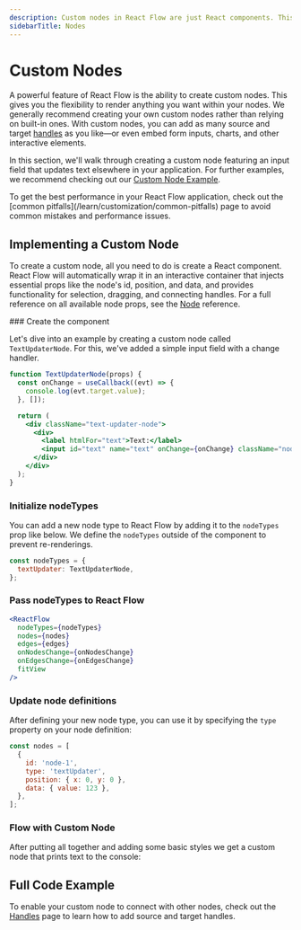 ```yaml
---
description: Custom nodes in React Flow are just React components. This guide shows you how to implement your own nodes.
sidebarTitle: Nodes
---
```



# Custom Nodes

A powerful feature of React Flow is the ability to create custom nodes.
This gives you the flexibility to render anything you want within your nodes.
We generally recommend creating your own custom nodes rather than relying on built-in ones.
With custom nodes, you can add as many source and target [handles](/learn/customization/handles)
as you like—or even embed form inputs, charts, and other interactive elements.

In this section, we'll walk through creating a custom node featuring an input field
that updates text elsewhere in your application.
For further examples, we recommend checking out our [Custom Node Example](/examples/nodes/custom-node).

<Callout type="info">
  To get the best performance in your React Flow application, check out the [common
  pitfalls](/learn/customization/common-pitfalls) page to avoid common mistakes and
  performance issues.
</Callout>

## Implementing a Custom Node

To create a custom node, all you need to do is create a React component.
React Flow will automatically wrap it in an interactive container that injects essential props like
the node's id, position, and data, and provides functionality for selection, dragging, and
connecting handles. For a full reference on all available node props, see the
[Node](/api-reference/types/node-props) reference.

<Steps>
### Create the component

Let's dive into an example by creating a custom node called `TextUpdaterNode`.
For this, we've added a simple input field with a change handler.

```jsx
function TextUpdaterNode(props) {
  const onChange = useCallback((evt) => {
    console.log(evt.target.value);
  }, []);

  return (
    <div className="text-updater-node">
      <div>
        <label htmlFor="text">Text:</label>
        <input id="text" name="text" onChange={onChange} className="nodrag" />
      </div>
    </div>
  );
}
```

### Initialize nodeTypes

You can add a new node type to React Flow by adding it to the `nodeTypes` prop like below.
We define the `nodeTypes` outside of the component to prevent re-renderings.

```jsx
const nodeTypes = {
  textUpdater: TextUpdaterNode,
};
```

### Pass nodeTypes to React Flow

```jsx
<ReactFlow
  nodeTypes={nodeTypes}
  nodes={nodes}
  edges={edges}
  onNodesChange={onNodesChange}
  onEdgesChange={onEdgesChange}
  fitView
/>
```

### Update node definitions

After defining your new node type, you can use it by specifying the `type` property on your node definition:

```jsx
const nodes = [
  {
    id: 'node-1',
    type: 'textUpdater',
    position: { x: 0, y: 0 },
    data: { value: 123 },
  },
];
```

### Flow with Custom Node

After putting all together and adding some basic styles we get a custom node that prints text to the console:

<RemoteCodeViewer editorHeight="20vh" showEditor={false} route="learn/custom-node" framework="react" />

</Steps>

## Full Code Example

<RemoteCodeViewer orientation='horizontal' route="learn/custom-node" framework="react" />

To enable your custom node to connect with other nodes, check out the [Handles](/learn/customization/handles) page to learn how to add source and target handles.
